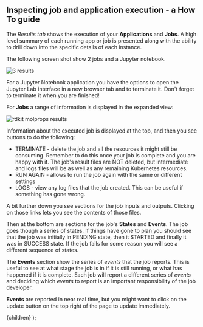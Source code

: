 


<Head>
  <title>Inspecting job and application execution - a How To guide</title>
</Head>

<DocsNav />

## Inspecting job and application execution - a How To guide

The _Results tab_ shows the execution of your **Applications** and **Jobs**. A high level summary of each running app or
job is presented along with the ability to drill down into the specific details of each instance.

The following screen shot show 2 jobs and a Jupyter notebook.

<Image src={results_1} alt="3 results" />

For a Jupyter Notebook application you have the options to open the Jupyter Lab interface in a new browser tab and
to terminate it. Don't forget to terminate it when you are finished!

For **Jobs** a range of information is displayed in the expanded view:

<Image src={results_2} alt="rdkit molprops results" />

Information about the executed job is displayed at the top, and then you see buttons to do the following:

- TERMINATE - delete the job and all the resources it might still be consuming. Remember to do this once your job is
  complete and you are happy with it. The job's result files are NOT deleted, but intermediate and logs files will be as
  well as any remaining Kubernetes resources.
- RUN AGAIN - allows to run the job again with the same or different settings
- LOGS - view any log files that the job created. This can be useful if something has gone wrong.

A bit further down you see sections for the job inputs and outputs. Clicking on those links lets you see the contents of
those files.

Then at the bottom are sections for the job's **States** and **Events**. The job goes though a series of states. If things
have gone to plan you should see that the job was initially in PENDING state, then it STARTED and finally it was in
SUCCESS state. If the job fails for some reason you will see a different sequence of states.

The **Events** section show the series of _events_ that the job reports. This is useful to see at what stage the job is
in if it is still running, or what has happened if it is complete. Each job will report a different series of _events_
and deciding which _events_ to report is an important responsibility of the job developer.

**Events** are reported in near real time, but you might want to click on the update button on the top right of the page
to update immediately.

  <Layout>
    <Container>{children}</Container>
  </Layout>
);
